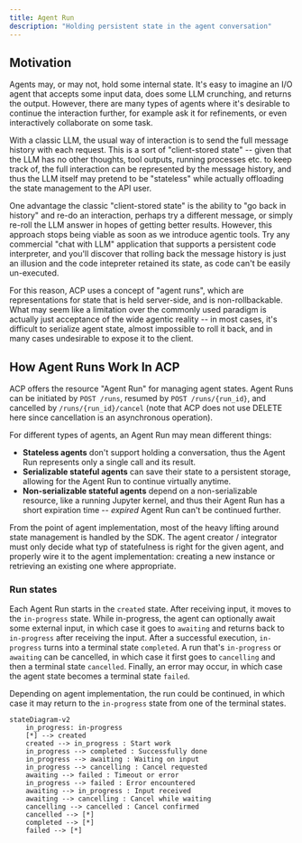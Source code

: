 ```yaml
---
title: Agent Run
description: "Holding persistent state in the agent conversation"
---
```



<AlphaWarning />

## Motivation

Agents may, or may not, hold some internal state. It's easy to imagine an I/O agent that accepts some input data, does some LLM crunching, and returns the output. However, there are many types of agents where it's desirable to continue the interaction further, for example ask it for refinements, or even interactively collaborate on some task.

With a classic LLM, the usual way of interaction is to send the full message history with each request. This is a sort of "client-stored state" -- given that the LLM has no other thoughts, tool outputs, running processes etc. to keep track of, the full interaction can be represented by the message history, and thus the LLM itself may pretend to be "stateless" while actually offloading the state management to the API user.

One advantage the classic "client-stored state" is the ability to "go back in history" and re-do an interaction, perhaps try a different message, or simply re-roll the LLM answer in hopes of getting better results. However, this approach stops being viable as soon as we introduce agentic tools. Try any commercial "chat with LLM" application that supports a persistent code interpreter, and you'll discover that rolling back the message history is just an illusion and the code intepreter retained its state, as code can't be easily un-executed.

For this reason, ACP uses a concept of "agent runs", which are representations for state that is held server-side, and is non-rollbackable. What may seem like a limitation over the commonly used paradigm is actually just acceptance of the wide agentic reality -- in most cases, it's difficult to serialize agent state, almost impossible to roll it back, and in many cases undesirable to expose it to the client.

## How Agent Runs Work In ACP

ACP offers the resource "Agent Run" for managing agent states. Agent Runs can be initiated by `POST /runs`, resumed by `POST /runs/{run_id}`, and cancelled by `/runs/{run_id}/cancel` (note that ACP does not use DELETE here since cancellation is an asynchronous operation).

For different types of agents, an Agent Run may mean different things:

- **Stateless agents** don't support holding a conversation, thus the Agent Run represents only a single call and its result.
- **Serializable stateful agents** can save their state to a persistent storage, allowing for the Agent Run to continue virtually anytime.
- **Non-serializable stateful agents** depend on a non-serializable resource, like a running Jupyter kernel, and thus their Agent Run has a short expiration time -- _expired_ Agent Run can't be continued further.

From the point of agent implementation, most of the heavy lifting around state management is handled by the SDK. The agent creator / integrator must only decide what typ of statefulness is right for the given agent, and properly wire it to the agent implementation: creating a new instance or retrieving an existing one where appropriate.

### Run states

Each Agent Run starts in the `created` state. After receiving input, it moves to the `in-progress` state. While in-progress, the agent can optionally await some external input, in which case it goes to `awaiting` and returns back to `in-progress` after receiving the input. After a successful execution, `in-progress` turns into a terminal state `completed`. A run that's `in-progress` or `awaiting` can be cancelled, in which case it first goes to `cancelling` and then a terminal state `cancelled`. Finally, an error may occur, in which case the agent state becomes a terminal state `failed`.

Depending on agent implementation, the run could be continued, in which case it may return to the `in-progress` state from one of the terminal states.

```mermaid
stateDiagram-v2
    in_progress: in-progress
    [*] --> created
    created --> in_progress : Start work
    in_progress --> completed : Successfully done
    in_progress --> awaiting : Waiting on input
    in_progress --> cancelling : Cancel requested
    awaiting --> failed : Timeout or error
    in_progress --> failed : Error encountered
    awaiting --> in_progress : Input received
    awaiting --> cancelling : Cancel while waiting
    cancelling --> cancelled : Cancel confirmed
    cancelled --> [*]
    completed --> [*]
    failed --> [*]

```
